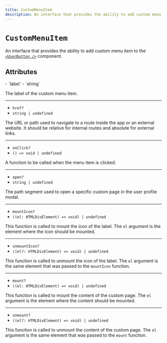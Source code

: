 ```yaml
---
title: CustomMenuItem
description: An interface that provides the ability to add custom menu item to the <UserButton /> component.
---
```


# `CustomMenuItem`

An interface that provides the ability to add custom menu item to the [`<UserButton />`][userbutton-ref] component.

## Attributes

<Properties>
  - `label`
  - `string`

  The label of the custom menu item.

  ---

  - `href?`
  - `string | undefined`

  The URL or path used to navigate to a route inside the app or an external website. It should be relative for internal routes and absolute for external links.

  ---

  - `onClick?`
  - `() => void | undefined`

  A function to be called when the menu item is clicked.

  ---

  - `open?`
  - `string | undefined`

  The path segment used to open a specific custom page in the user profile modal.

  ---

  - `mountIcon?`
  - `((el: HTMLDivElement) => void) | undefined`

  This function is called to mount the icon of the label. The `el` argument is the element where the icon should be mounted.

  ---

  - `unmountIcon?`
  - `((el?: HTMLDivElement) => void) | undefined`

  This function is called to unmount the icon of the label. The `el` argument is the same element that was passed to the `mountIcon` function.

  ---

  - `mount?`
  - `((el: HTMLDivElement) => void) | undefined`

  This function is called to mount the content of the custom page. The `el` argument is the element where the content should be mounted.

  ---

  - `unmount?`
  - `((el?: HTMLDivElement) => void) | undefined`

  This function is called to unmount the content of the custom page. The `el` argument is the same element that was passed to the `mount` function.
</Properties>

[userbutton-ref]: /docs/components/user/user-button
